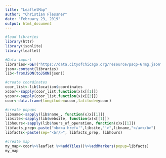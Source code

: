 ```yaml
---
title: "LeafletMap"
author: "Christian Flessner"
date: "February 23, 2019"
output: html_document
---
```


```r
#load libraries
library(httr)
library(jsonlite)
library(leaflet)

#Data import
libraries<-GET("https://data.cityofchicago.org/resource/psqp-6rmg.json")
json<-content(libraries)
lib<-fromJSON(toJSON(json))

#create coordinates
coor_list<-lib$location$coordinates
xcoor<-sapply(coor_list,function(x)x[[1]])
ycoor<-sapply(coor_list,function(x)x[[2]])
coor<-data.frame(longitude=xcoor,latitude=ycoor)

#create popups
libname<-sapply(lib$name_, function(x)x[[1]])
libsite<-sapply(lib$website, function(x)x[[1]])
libhours<-sapply(lib$hours_of_operation, function(x)x[[1]])
libfacts_prep<-paste("<b><a href='",libsite,"'>",libname,"</a></b>")
libfacts<-paste(sep="<br/>", libfacts_prep, libhours)

#create map
my_map<-coor%>%leaflet %>%addTiles()%>%addMarkers(popup=libfacts)
my_map

```


